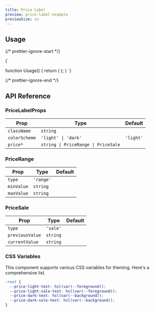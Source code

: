 ```yaml
---
title: Price Label
preview: price-label-example
previewSize: xs
---
```


## Usage

{/* prettier-ignore-start */}

<CodeBlock lang="ts">{`

function Usage() {
    return (
        <PriceLabel price="100" />
    );
}
`}
</CodeBlock>

{/* prettier-ignore-end */}

## API Reference

### PriceLabelProps

| Prop          | Type                                | Default   |
| ------------- | ----------------------------------- | --------- |
| `className`   | `string`                            |           |
| `colorScheme` | `'light' \| 'dark'`                 | `'light'` |
| `price*`      | `string \| PriceRange \| PriceSale` |           |

### PriceRange

| Prop       | Type      | Default |
| ---------- | --------- | ------- |
| `type`     | `'range'` |         |
| `minValue` | `string`  |         |
| `maxValue` | `string`  |         |

### PriceSale

| Prop            | Type     | Default |
| --------------- | -------- | ------- |
| `type`          | `'sale'` |         |
| `previousValue` | `string` |         |
| `currentValue`  | `string` |         |

### CSS Variables

This component supports various CSS variables for theming. Here's a comprehensive list.

```css
:root {
  --price-light-text: hsl(var(--foreground));
  --price-light-sale-text: hsl(var(--foreground));
  --price-dark-text: hsl(var(--background));
  --price-dark-sale-text: hsl(var(--background));
}
```
